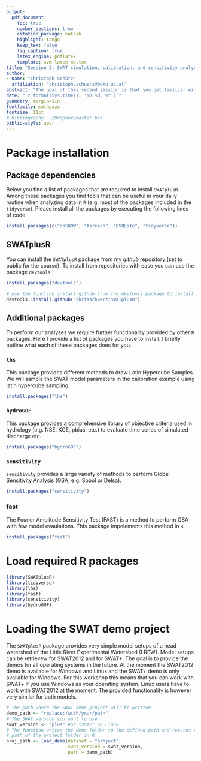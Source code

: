 ```yaml
---
output: 
  pdf_document:
    toc: true
    number_sections: true
    citation_package: natbib
    highlight: tango
    keep_tex: false
    fig_caption: true
    latex_engine: pdflatex
    template: svm-latex-ms.tex
title: "Session 2: SWAT simulation, calibration, and sensitivity analysis in R "
author:
- name: "Christoph Schürz"
  affiliation: "christoph.schuerz@boku.ac.at"
abstract: "The goal of this second session is that you get familiar with the `SWATplusR` package. After the package installation we will load a demo SWAT project and explore the functionality of the `SWATplusR` package. The essential part of this session will be to learn how to utilize the package functionality and combine it with other `R` packages. In a small case study we will execute the SWAT model with different model parametrizations, extract simulation results, evaluate and visualize the simulation results (using the packages `HydroGOF` and the `tidyverse`), perform a parameter sensitivity analysis (employing packages such as `sensitivity` or `fast`), and perform a first model calibration."
date: "`r format(Sys.time(), '%B %d, %Y')`"
geometry: margin=1in
fontfamily: mathpazo
fontsize: 11pt
# bibliography: ~/Dropbox/master.bib
biblio-style: apsr
---
```


\newpage
# Package installation
## Package dependencies 
Below you find a list of packages that are required to install `SWATplusR`. Among these packages  you find tools that can be useful in your daily routine when analyzing data in `R` (e.g. most of the packages included in the `tidyverse`). Please install all the packages by executing the following lines of code.

```r
install.packages(c("doSNOW", "foreach", "RSQLite", "tidyverse"))
```

## SWATplusR
You can install the `SWATplusR` package from my *github* repository (set to public for the course). To install from repositories with ease you can use the package `devtools`
```r
install.packages("devtools")

# use the function install_github from the devtools package to install
devtools::install_github("chrisschuerz/SWATplusR")
```

## Additional packages
To perform our analyses we require further functionality provided by other `R` packages. Here I provide a list of packages you have to install. I briefly outline what each of these packages does for you.

### `lhs`
This package provides different methods to draw Latin Hypercube Samples. We will sample the SWAT model parameters in the calibration example using latin hypercube sampling.
```r
install.packages("lhs")
```

### `hydroGOF`
This package provides a comprehensive library of objective criteria used in hydrology (e.g. NSE, KGE, pbias, etc.) to evaluate time series of simulated discharge etc.
```r
install.packages("hydroGOF")
```

### `sensitivity`
`sensitivity` provides a large variety of methods to perform Global Sensitivity Analysis (GSA, e.g. Sobol or Delsa). 
```r
install.packages("sensitivity")
```

### fast
The Fourier Amplitude Sensitivity Test (FAST) is a method to perform GSA with few model evaulations. This package impelements this method in `R`.
```r
install.packages("fast")
```

\newpage

# Load required R packages
```r
library(SWATplusR)
library(tidyverse)
library(lhs)
library(fast)
library(sensitivity)
library(hydroGOF)
```


# Loading the SWAT demo project
The `SWATplusR` package provides very simple model setups of a head watershed of the Little River Experimental Watershed (LREW). Model setups can be retrievew for SWAT2012 and for SWAT+. The goal is to provide the demos for all operating systems in the future. At the moment the SWAT2012 demo is available for Windows and Linux and the SWAT+ demo is only available for Windows. For this workshop this means that you can work with SWAT+ if you use Windows as your operating system. Linux users have to work with SWAT2012 at the moment. The provided functionality is however very similar for both models.
```r
# The path where the SWAT demo project will be written
demo_path <- "replace:/with/your/path"
# The SWAT version you want to use
swat_version <- "plus" #or "2012" on Linux
# The function writes the demo folder to the defined path and returns the final
# path of the project folder in R
proj_path <- load_demo(dataset = "project", 
                       swat_version = swat_version, 
                       path = demo_path)
```




